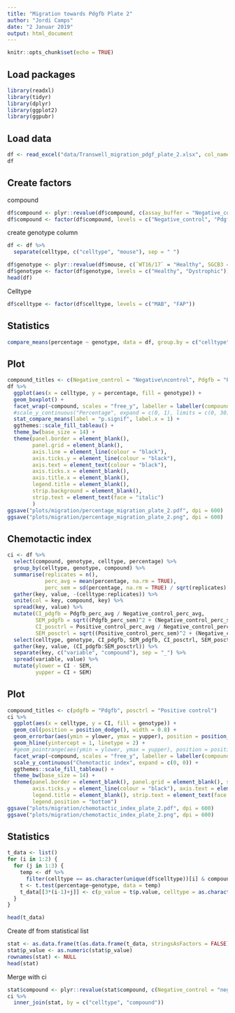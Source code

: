 ```yaml
---
title: "Migration towards Pdgfb Plate 2"
author: "Jordi Camps"
date: "2 Januar 2019"
output: html_document
---
```


```r
knitr::opts_chunk$set(echo = TRUE)
```

## Load packages
```r
library(readxl)
library(tidyr)
library(dplyr)
library(ggplot2)
library(ggpubr)
```

## Load data
```r
df <- read_excel("data/Transwell_migration_pdgf_plate_2.xlsx", col_names = TRUE)
df
```

## Create factors
compound
```r
df$compound <- plyr::revalue(df$compound, c(assay_buffer = "Negative_control", PDGF_BB = "Pdgfb", thirty_percent_FBS = "Positive_control"))
df$compound <- factor(df$compound, levels = c("Negative_control", "Pdgfb", "Positive_control"))
```

create genotype column
```r
df <- df %>%
  separate(celltype, c("celltype", "mouse"), sep = " ")
```

```r
df$genotype <- plyr::revalue(df$mouse, c(`WT16/17` = "Healthy", SGCB3 = "Dystrophic"))
df$genotype <- factor(df$genotype, levels = c("Healthy", "Dystrophic"))
head(df)
```

Celltype
```r
df$celltype <- factor(df$celltype, levels = c("MAB", "FAP"))
```

## Statistics
```r
compare_means(percentage ~ genotype, data = df, group.by = c("celltype", "compound"))
```

## Plot
```r
compound_titles <- c(Negative_control = "Negative\ncontrol", Pdgfb = "PDGF-BB", Positive_control = "Positive\ncontrol")
df %>%
  ggplot(aes(x = celltype, y = percentage, fill = genotype)) +
  geom_boxplot() +
  facet_wrap(~compound, scales = "free_y", labeller = labeller(compound = compound_titles)) +
  #scale_y_continuous("Percentage", expand = c(0, 1), limits = c(0, 30)) +
  stat_compare_means(label = "p.signif", label.x = 1) +
  ggthemes::scale_fill_tableau() +
  theme_bw(base_size = 14) +
  theme(panel.border = element_blank(), 
        panel.grid = element_blank(), 
        axis.line = element_line(colour = "black"),
        axis.ticks.y = element_line(colour = "black"), 
        axis.text = element_text(colour = "black"), 
        axis.ticks.x = element_blank(),
        axis.title.x = element_blank(),
        legend.title = element_blank(),
        strip.background = element_blank(),
        strip.text = element_text(face = "italic")
        )
ggsave("plots/migration/percentage_migration_plate_2.pdf", dpi = 600)
ggsave("plots/migration/percentage_migration_plate_2.png", dpi = 600)
```

## Chemotactic index
```r
ci <- df %>%
  select(compound, genotype, celltype, percentage) %>%
  group_by(celltype, genotype, compound) %>%
  summarise(replicates = n(),
            perc_avg = mean(percentage, na.rm = TRUE),
            perc_sem = sd(percentage, na.rm = TRUE) / sqrt(replicates) / perc_avg * 100) %>%
  gather(key, value, -(celltype:replicates)) %>%
  unite(col = key, compound, key) %>%
  spread(key, value) %>%
  mutate(CI_pdgfb = Pdgfb_perc_avg / Negative_control_perc_avg,
         SEM_pdgfb = sqrt((Pdgfb_perc_sem)^2 + (Negative_control_perc_sem)^2) * CI_pdgfb / 100,
         CI_posctrl = Positive_control_perc_avg / Negative_control_perc_avg,
         SEM_posctrl = sqrt((Positive_control_perc_sem)^2 + (Negative_control_perc_sem)^2) * CI_posctrl / 100) %>%
  select(celltype, genotype, CI_pdgfb, SEM_pdgfb, CI_posctrl, SEM_posctrl) %>%
  gather(key, value, (CI_pdgfb:SEM_posctrl)) %>%
  separate(key, c("variable", "compound"), sep = "_") %>%
  spread(variable, value) %>%
  mutate(ylower = CI - SEM,
         yupper = CI + SEM)
```

## Plot
```r
compound_titles <- c(pdgfb = "Pdgfb", posctrl = "Positive control")
ci %>%
  ggplot(aes(x = celltype, y = CI, fill = genotype)) +
  geom_col(position = position_dodge(), width = 0.8) +
  geom_errorbar(aes(ymin = ylower, ymax = yupper), position = position_dodge(0.8), width = 0.2) +
  geom_hline(yintercept = 1, linetype = 2) +
  #geom_pointrange(aes(ymin = ylower, ymax = yupper), position = position_dodge(0.8)) +
  facet_wrap(~compound, scales = "free_y", labeller = labeller(compound = compound_titles)) +
  scale_y_continuous("Chemotactic index", expand = c(0, 0)) +
  ggthemes::scale_fill_tableau() +
  theme_bw(base_size = 14) +
  theme(panel.border = element_blank(), panel.grid = element_blank(), strip.background = element_blank(), axis.line = element_line(colour = "black"),
        axis.ticks.y = element_line(colour = "black"), axis.text = element_text(colour = "black"), axis.title.x = element_blank(),
        legend.title = element_blank(), strip.text = element_text(face = "italic", colour = "black"), axis.ticks.x = element_blank(),
        legend.position = "bottom")
ggsave("plots/migration/chemotactic_index_plate_2.pdf", dpi = 600)
ggsave("plots/migration/chemotactic_index_plate_2.png", dpi = 600)
```

## Statistics
```r
t_data <- list()
for (i in 1:2) {
  for (j in 1:3) {
    temp <- df %>%
      filter(celltype == as.character(unique(df$celltype))[i] & compound == as.character(unique(df$compound))[j])
    t <- t.test(percentage~genotype, data = temp)
    t_data[[3*(i-1)+j]] <- c(p_value = t$p.value, celltype = as.character(unique(df$celltype))[i], compound = as.character(unique(df$compound))[j])
  }
} 
```

```r
head(t_data)
```

Create df from statistical list
```r
stat <- as.data.frame(t(as.data.frame(t_data, stringsAsFactors = FALSE)), stringsAsFactors = FALSE)
stat$p_value <- as.numeric(stat$p_value)
rownames(stat) <- NULL
head(stat)
```

Merge with ci
```r
stat$compound <- plyr::revalue(stat$compound, c(Negative_control = "negctrl", Pdgfb = "pdgfb", Positive_control = "posctrl"))
ci %>%
  inner_join(stat, by = c("celltype", "compound"))
```